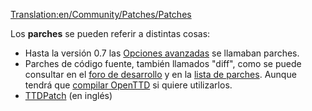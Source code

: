 [[Translation:en/Community/Patches/Patches]]

Los '''parches''' se pueden referir a distintas cosas:

* Hasta la versión 0.7 las [[es/Archive/Manual/Settings/Opciones avanzadas|Opciones avanzadas]] se llamaban parches.
* Parches de código fuente, también llamados "diff", como se puede consultar en el [http://tt-forums.net/viewforum.php?f=33 foro de desarrollo] y en la [[es/Lista de parches| lista de parches]]. Aunque tendrá que [[:Category:es/Compilar OpenTTD|compilar OpenTTD]] si quiere utilizarlos.
* [http://ttdpatch.net TTDPatch] (en inglés)